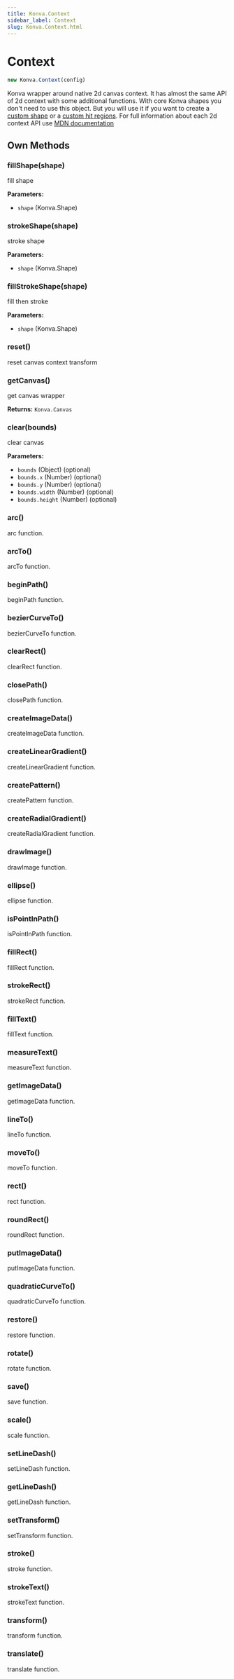 ```yaml
---
title: Konva.Context
sidebar_label: Context
slug: Konva.Context.html
---
```


# Context

```javascript
new Konva.Context(config)
```

Konva wrapper around native 2d canvas context. It has almost the same API of 2d context with some additional functions. With core Konva shapes you don't need to use this object. But you will use it if you want to create a [custom shape](/docs/react/Custom_Shape.html) or a [custom hit regions](/docs/events/Custom_Hit_Region.html). For full information about each 2d context API use [MDN documentation](https://developer.mozilla.org/en-US/docs/Web/API/CanvasRenderingContext2D)

## Own Methods

### fillShape(shape)

fill shape

**Parameters:**

- `shape` (Konva.Shape)

### strokeShape(shape)

stroke shape

**Parameters:**

- `shape` (Konva.Shape)

### fillStrokeShape(shape)

fill then stroke

**Parameters:**

- `shape` (Konva.Shape)

### reset()

reset canvas context transform

### getCanvas()

get canvas wrapper

**Returns:** `Konva.Canvas` 

### clear(bounds)

clear canvas

**Parameters:**

- `bounds` (Object) (optional)
- `bounds.x` (Number) (optional)
- `bounds.y` (Number) (optional)
- `bounds.width` (Number) (optional)
- `bounds.height` (Number) (optional)

### arc()

arc function.

### arcTo()

arcTo function.

### beginPath()

beginPath function.

### bezierCurveTo()

bezierCurveTo function.

### clearRect()

clearRect function.

### closePath()

closePath function.

### createImageData()

createImageData function.

### createLinearGradient()

createLinearGradient function.

### createPattern()

createPattern function.

### createRadialGradient()

createRadialGradient function.

### drawImage()

drawImage function.

### ellipse()

ellipse function.

### isPointInPath()

isPointInPath function.

### fillRect()

fillRect function.

### strokeRect()

strokeRect function.

### fillText()

fillText function.

### measureText()

measureText function.

### getImageData()

getImageData function.

### lineTo()

lineTo function.

### moveTo()

moveTo function.

### rect()

rect function.

### roundRect()

roundRect function.

### putImageData()

putImageData function.

### quadraticCurveTo()

quadraticCurveTo function.

### restore()

restore function.

### rotate()

rotate function.

### save()

save function.

### scale()

scale function.

### setLineDash()

setLineDash function.

### getLineDash()

getLineDash function.

### setTransform()

setTransform function.

### stroke()

stroke function.

### strokeText()

strokeText function.

### transform()

transform function.

### translate()

translate function.

